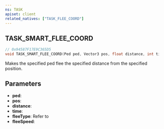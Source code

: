 ```yaml
---
ns: TASK
apiset: client
related_natives: ["TASK_FLEE_COORD"]
---
```

## TASK_SMART_FLEE_COORD

```c
// 0x94587F17E9C365D5
void TASK_SMART_FLEE_COORD(Ped ped, Vector3 pos, float distance, int time, int fleeType, float fleeSpeed);
```

Makes the specified ped flee the specified distance from the specified position.

## Parameters
* **ped**:
* **pos**:
* **distance**:
* **time**:
* **fleeType**: Refer to <Enum name="eFleeStyle" />
* **fleeSpeed**: